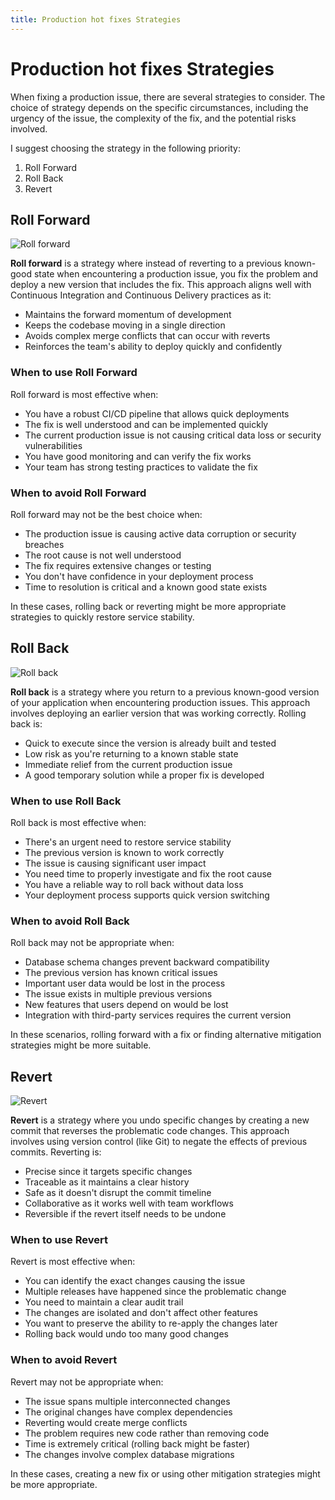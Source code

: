 ```yaml
---
title: Production hot fixes Strategies
---
```


# Production hot fixes Strategies

When fixing a production issue, there are several strategies to consider. 
The choice of strategy depends on the specific circumstances, including the urgency of the issue, the complexity of the fix, and the potential risks involved.

I suggest choosing the strategy in the following priority:

1. Roll Forward
2. Roll Back
3. Revert

## Roll Forward

![Roll forward](/img/roll-forward.png)

**Roll forward** is a strategy where instead of reverting to a previous known-good state when encountering a production issue, 
you fix the problem and deploy a new version that includes the fix. This approach aligns well with 
Continuous Integration and Continuous Delivery practices as it:

- Maintains the forward momentum of development
- Keeps the codebase moving in a single direction
- Avoids complex merge conflicts that can occur with reverts
- Reinforces the team's ability to deploy quickly and confidently

### When to use Roll Forward

Roll forward is most effective when:

- You have a robust CI/CD pipeline that allows quick deployments
- The fix is well understood and can be implemented quickly
- The current production issue is not causing critical data loss or security vulnerabilities
- You have good monitoring and can verify the fix works
- Your team has strong testing practices to validate the fix

### When to avoid Roll Forward

Roll forward may not be the best choice when:

- The production issue is causing active data corruption or security breaches
- The root cause is not well understood
- The fix requires extensive changes or testing
- You don't have confidence in your deployment process
- Time to resolution is critical and a known good state exists

In these cases, rolling back or reverting might be more appropriate strategies to quickly restore service stability.


## Roll Back

![Roll back](/img/roll-back.png)

**Roll back** is a strategy where you return to a previous known-good version of your application when encountering production issues. 
This approach involves deploying an earlier version that was working correctly. Rolling back is:

- Quick to execute since the version is already built and tested
- Low risk as you're returning to a known stable state
- Immediate relief from the current production issue
- A good temporary solution while a proper fix is developed

### When to use Roll Back

Roll back is most effective when:

- There's an urgent need to restore service stability
- The previous version is known to work correctly
- The issue is causing significant user impact
- You need time to properly investigate and fix the root cause
- You have a reliable way to roll back without data loss
- Your deployment process supports quick version switching

### When to avoid Roll Back

Roll back may not be appropriate when:

- Database schema changes prevent backward compatibility
- The previous version has known critical issues
- Important user data would be lost in the process
- The issue exists in multiple previous versions
- New features that users depend on would be lost
- Integration with third-party services requires the current version

In these scenarios, rolling forward with a fix or finding alternative mitigation strategies might be more suitable.

## Revert

![Revert](/img/revert.png)

**Revert** is a strategy where you undo specific changes by creating a new commit that reverses the problematic code changes.
This approach involves using version control (like Git) to negate the effects of previous commits. Reverting is:

- Precise since it targets specific changes
- Traceable as it maintains a clear history
- Safe as it doesn't disrupt the commit timeline
- Collaborative as it works well with team workflows
- Reversible if the revert itself needs to be undone

### When to use Revert

Revert is most effective when:

- You can identify the exact changes causing the issue
- Multiple releases have happened since the problematic change
- You need to maintain a clear audit trail
- The changes are isolated and don't affect other features
- You want to preserve the ability to re-apply the changes later
- Rolling back would undo too many good changes

### When to avoid Revert

Revert may not be appropriate when:

- The issue spans multiple interconnected changes
- The original changes have complex dependencies
- Reverting would create merge conflicts
- The problem requires new code rather than removing code
- Time is extremely critical (rolling back might be faster)
- The changes involve complex database migrations

In these cases, creating a new fix or using other mitigation strategies might be more appropriate.
